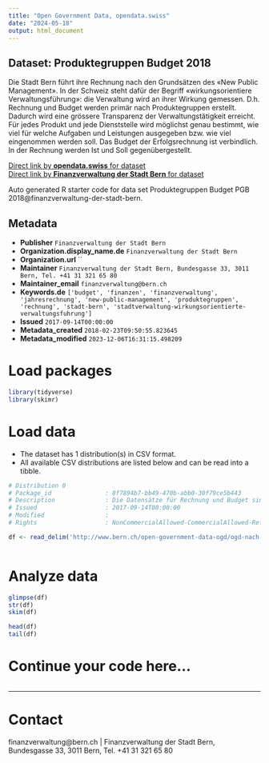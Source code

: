 ```yaml
---
title: "Open Government Data, opendata.swiss"
date: "2024-05-18"
output: html_document
---
```


## Dataset: Produktegruppen Budget 2018

Die Stadt Bern führt ihre Rechnung nach den Grundsätzen des «New Public Management». In der Schweiz steht dafür der Begriff «wirkungsorientiere Verwaltungsführung»: die Verwaltung wird an ihrer Wirkung gemessen. D.h. Rechnung und Budget werden primär nach Produktegruppen erstellt. Dadurch wird eine grössere Transparenz der Verwaltungstätigkeit erreicht.  Für jedes Produkt und jede Dienststelle wird möglichst genau bestimmt, wie viel für welche Aufgaben und Leistungen ausgegeben bzw. wie viel eingenommen werden soll. Das Budget der Erfolgsrechnung ist verbindlich. In der Rechnung werden Ist und Soll gegenübergestellt.

[Direct link by **opendata.swiss** for dataset](https://opendata.swiss/de/dataset/de-produktegruppen-budget-2018)<br>
[Direct link by **Finanzverwaltung der Stadt Bern** for dataset](http://www.bern.ch/open-government-data-ogd/ogd-nach-themen/finanzen-ogd)

Auto generated R starter code for data set Produktegruppen Budget PGB 2018@finanzverwaltung-der-stadt-bern.

## Metadata

- **Publisher** `Finanzverwaltung der Stadt Bern`
- **Organization.display_name.de** `Finanzverwaltung der Stadt Bern`
- **Organization.url** ``
- **Maintainer** `Finanzverwaltung der Stadt Bern, Bundesgasse 33, 3011 Bern, Tel. +41 31 321 65 80`
- **Maintainer_email** `finanzverwaltung@bern.ch`
- **Keywords.de** `['budget', 'finanzen', 'finanzverwaltung', 'jahresrechnung', 'new-public-management', 'produktegruppen', 'rechnung', 'stadt-bern', 'stadtverwaltung-wirkungsorientierte-verwaltungsfuhrung']`
- **Issued** `2017-09-14T00:00:00`
- **Metadata_created** `2018-02-23T09:50:55.823645`
- **Metadata_modified** `2023-12-06T16:31:15.498209`


# Load packages

```r

library(tidyverse)
library(skimr)

```

# Load data

-   The dataset has 1 distribution(s) in CSV format.
-   All available CSV distributions are listed below and can be read into a tibble.

```r

# Distribution 0
# Package_id               : 8f7894b7-bb49-470b-abb0-30f79ce5b443
# Description              : Die Datensätze für Rechnung und Budget sind hierarchisch gleich aufgebaut: Direktion bzw. Sonderrechnung, Dienststelle, Produktegruppe, Produkt.
# Issued                   : 2017-09-14T00:00:00
# Modified                 : 
# Rights                   : NonCommercialAllowed-CommercialAllowed-ReferenceRequired

df <- read_delim('http://www.bern.ch/open-government-data-ogd/ogd-nach-themen/finanzen-ogd/download-rechnung-und-budget-ogd/produktegruppen-budget-2018.txt/download')



```

# Analyze data

```r

glimpse(df)
str(df)
skim(df)

head(df)
tail(df)

```

# Continue your code here...

```r

```

------------------------------------------------------------------------

# Contact

finanzverwaltung@bern.ch | Finanzverwaltung der Stadt Bern, Bundesgasse 33, 3011 Bern, Tel. +41 31 321 65 80
